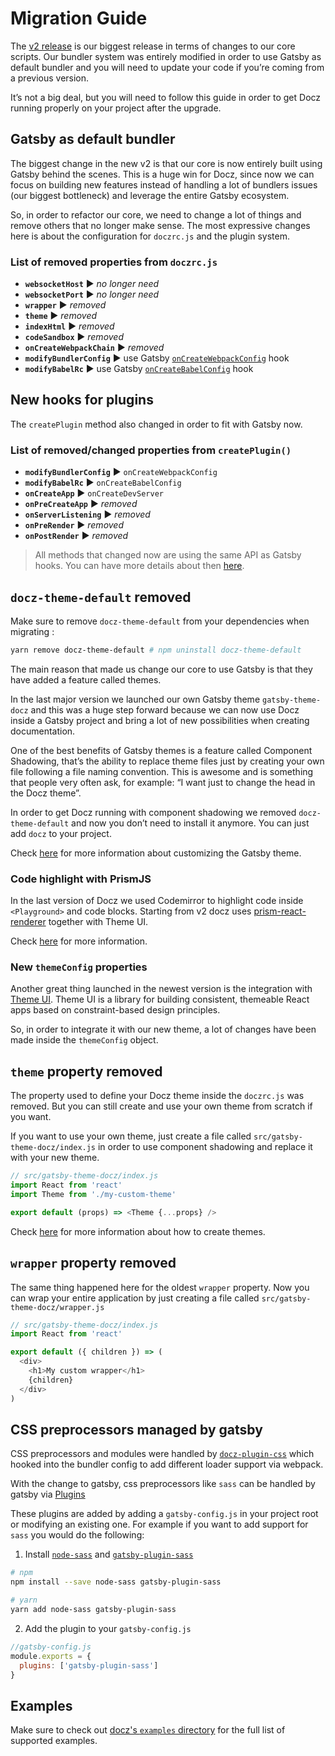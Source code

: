 # Migration Guide

The [v2 release](https://github.com/pedronauck/docz/pull/950) is our biggest release in terms of changes to our core scripts. Our bundler system was entirely modified in order to use Gatsby as default bundler and you will need to update your code if you’re coming from a previous version. 

It’s not a big deal, but you will need to follow this guide in order to get Docz running properly on your project after the upgrade.

## Gatsby as default bundler

The biggest change in the new v2 is that our core is now entirely built using Gatsby behind the scenes. This is a huge win for Docz, since now we can focus on building new features instead of handling a lot of bundlers issues (our biggest bottleneck) and leverage the entire Gatsby ecosystem.

So, in order to refactor our core, we need to change a lot of things and remove others that no longer make sense. The most expressive changes here is about the configuration for `doczrc.js` and the plugin system.

### List of removed properties from `doczrc.js`
* **`websocketHost`** ▶︎ _no longer need_
* **`websocketPort`** ︎︎︎▶︎ _no longer need_
* **`wrapper`** ▶︎ _removed_
* **`theme`** ▶︎ _removed_
* **`indexHtml`** ▶︎ _removed_
* **`codeSandbox`** ▶︎ _removed_
* **`onCreateWebpackChain`** ▶︎ _removed_
* **`modifyBundlerConfig`** ▶︎ use Gatsby [`onCreateWebpackConfig`](https://www.gatsbyjs.org/docs/node-apis/#onCreateWebpackConfig) hook
* **`modifyBabelRc`** ▶︎ use Gatsby [`onCreateBabelConfig`](https://www.gatsbyjs.org/docs/node-apis/#onCreateBabelConfig) hook

## New hooks for plugins
The `createPlugin` method also changed in order to fit with Gatsby now.

### List of removed/changed properties from `createPlugin()`

* **`modifyBundlerConfig`** ▶︎ `onCreateWebpackConfig`
* **`modifyBabelRc`** ▶︎ `onCreateBabelConfig`
* **`onCreateApp`** ▶︎ `onCreateDevServer`
* **`onPreCreateApp`** ▶︎ _removed_
* **`onServerListening`** ▶︎ _removed_
* **`onPreRender`** ▶︎ _removed_
* **`onPostRender`** ▶︎ _removed_

> All methods that changed now are using the same API as Gatsby hooks.
> You can have more details about then [here](https://www.gatsbyjs.org/docs/node-apis).

## `docz-theme-default` removed

Make sure to remove `docz-theme-default` from your dependencies when migrating : 

```sh
yarn remove docz-theme-default # npm uninstall docz-theme-default
```

The main reason that made us change our core to use Gatsby is that they have added a feature called themes. 

In the last major version we launched our own Gatsby theme `gatsby-theme-docz` and this was a huge step forward because we can now use Docz inside a Gatsby project and bring a lot of new possibilities when creating documentation.

One of the best benefits of Gatsby themes is a feature called Component Shadowing, that’s the ability to replace theme files just by creating your own file following a file naming convention. This is awesome and is something that people very often ask, for example: “I want just to change the head in the Docz theme”.

In order to get Docz running with component shadowing we removed `docz-theme-default` and now you don’t need to install it anymore. You can just add `docz` to your project.

Check [here](https://github.com/doczjs/docz/tree/master/core/gatsby-theme-docz#customizing-components) for more information about customizing the Gatsby theme.

### Code highlight with PrismJS

In the last version of Docz we used Codemirror to highlight code inside `<Playground>` and code blocks. Starting from v2 docz uses [prism-react-renderer](https://github.com/FormidableLabs/prism-react-renderer) together with Theme UI.

Check [here](https://github.com/FormidableLabs/prism-react-renderer) for more information.

### New `themeConfig` properties

Another great thing launched in the newest version is the integration with [Theme UI](https://theme-ui.com). Theme UI is a library for building consistent, themeable React apps based on constraint-based design principles. 

So, in order to integrate it with our new theme, a lot of changes have been made inside the `themeConfig` object.


## `theme` property removed

The property used to define your Docz theme inside the `doczrc.js` was removed. But you can still create and use your own theme from scratch if you want.

If you want to use your own theme, just create a file called `src/gatsby-theme-docz/index.js` in order to use component shadowing and replace it with your new theme.

```js
// src/gatsby-theme-docz/index.js
import React from 'react'
import Theme from './my-custom-theme'

export default (props) => <Theme {...props} />
```

Check [here](https://www.docz.site/docs/creating-themes) for more information about how to create themes.

## `wrapper` property removed
The same thing happened here for the oldest `wrapper` property. Now you can wrap your entire application by just creating a file called `src/gatsby-theme-docz/wrapper.js`

```js
// src/gatsby-theme-docz/index.js
import React from 'react'

export default ({ children }) => (
  <div>
    <h1>My custom wrapper</h1>
    {children}
  </div>
)
```

## CSS preprocessors managed by gatsby

CSS preprocessors and modules were handled by [`docz-plugin-css`](https://github.com/doczjs/docz-plugin-css) which hooked into the bundler config to add different loader support via webpack.

With the change to gatsby, css preprocessors like `sass` can be handled by gatsby via [Plugins](https://www.gatsbyjs.org/plugins/)

These plugins are added by adding a `gatsby-config.js` in your project root or modifying an existing one. For example if you want to add support for `sass` you would do the following:

1. Install [`node-sass`](https://github.com/sass/node-sass) and [`gatsby-plugin-sass`](https://www.gatsbyjs.org/packages/gatsby-plugin-sass/)
```bash
# npm
npm install --save node-sass gatsby-plugin-sass

# yarn
yarn add node-sass gatsby-plugin-sass
```

2. Add the plugin to your `gatsby-config.js`
```js
//gatsby-config.js
module.exports = {
  plugins: ['gatsby-plugin-sass']
}
```

## Examples 

Make sure to check out [docz's `examples` directory](https://github.com/doczjs/docz/tree/master/examples) for the full list of supported examples.